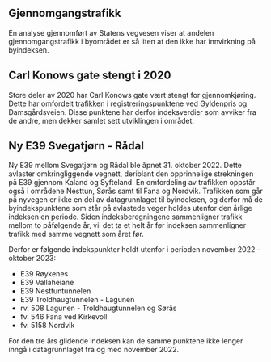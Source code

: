## Gjennomgangstrafikk {#sec-through_traffic}
En analyse gjennomført av Statens vegvesen viser at andelen gjennomgangstrafikk i byområdet er så liten at den ikke har innvirkning på byindeksen.


## Carl Konows gate stengt i 2020
Store deler av 2020 har Carl Konows gate vært stengt for gjennomkjøring. Dette har omfordelt trafikken i registreringspunktene ved Gyldenpris og Damsgårdsveien. Disse punktene har derfor indeksverdier som avviker fra de andre, men dekker samlet sett utviklingen i området.


## Ny E39 Svegatjørn - Rådal
Ny E39 mellom Svegatjørn og Rådal ble åpnet 31. oktober 2022. Dette avlaster omkringliggende vegnett, deriblant den opprinnelige strekningen på E39 gjennom Kaland og Syfteland. En omfordeling av trafikken oppstår også i områdene Nesttun, Sørås samt til Fana og Nordvik. Trafikken som går på nyvegen er ikke en del av datagrunnlaget til byindeksen, og derfor må de byindekspunktene som står på avlastede veger holdes utenfor den årlige indeksen en periode. Siden indeksberegningene sammenligner trafikk mellom to påfølgende år, vil det ta et helt år før indeksen sammenligner trafikk med samme vegnett som året før. 

Derfor er følgende indekspunkter holdt utenfor i perioden november 2022 - oktober 2023:

  - E39 Røykenes
  - E39 Vallaheiane
  - E39 Nesttuntunnelen
  - E39 Troldhaugtunnelen - Lagunen
  - rv. 508 Lagunen - Troldhaugtunnelen og Sørås
  - fv. 546 Fana ved Kirkevoll
  - fv. 5158 Nordvik
  
  For den tre års glidende indeksen kan de samme punktene ikke lenger inngå i datagrunnlaget fra og med november 2022.

